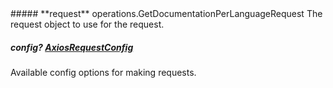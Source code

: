 
<Collapsible>
    ##### **request** operations.GetDocumentationPerLanguageRequest
    The request object to use for the request.
    <Collapsible.Break/>
    <GetDocumentationPerLanguageRequest/>
</Collapsible>

##### **config?** [AxiosRequestConfig](https://axios-http.com/docs/req_config)
Available config options for making requests.

